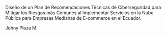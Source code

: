 Diseño de un Plan de Recomendaciones Técnicas de Ciberseguridad para Mitigar los Riesgos más Comunes al Implementar Servicios en la Nube Pública para Empresas Medianas de E-commerce en el Ecuador.

Johny Plaza M.

